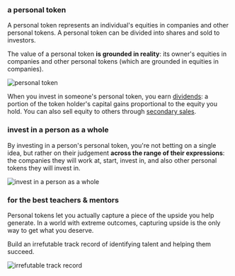 ### a personal token

A personal token represents an individual's equities in companies and other personal tokens. A personal token can be divided into shares and sold to investors.

<PersonalTokenComp />

The value of a personal token **is grounded in reality**: its owner's
equities in companies and other personal tokens (which are grounded in equities
in companies).

<Image
  src="/images/grounded.png"
  alt="personal token"
  width={248}
  height={-1}
/>

When you invest in someone's personal token, you earn [dividends](/docs#dividends): a portion of the token holder's capital gains proportional to the equity you hold. You can also sell equity to others through [secondary sales](/docs#secondary-sales).

### invest in a person as a whole

By investing in a person's personal token, you're not betting on a single idea, but rather on their judgement **across the range of their expressions**: the companies they will work at, start, invest in, and also other personal tokens they will invest in.

<Image
  src="/images/range-expression.png"
  alt="invest in a person as a whole"
  width={280}
  height={-1}
/>

### for the best teachers & mentors

Personal tokens let you actually capture a piece of the upside you help generate. In a world with extreme outcomes, capturing upside is the only way to get what you deserve.

Build an irrefutable track record of identifying talent and helping them succeed.

<Image
  src="/images/track-record.png"
  alt="irrefutable track record"
  width={368}
  height={-1}
/>

<EmailCapture />
